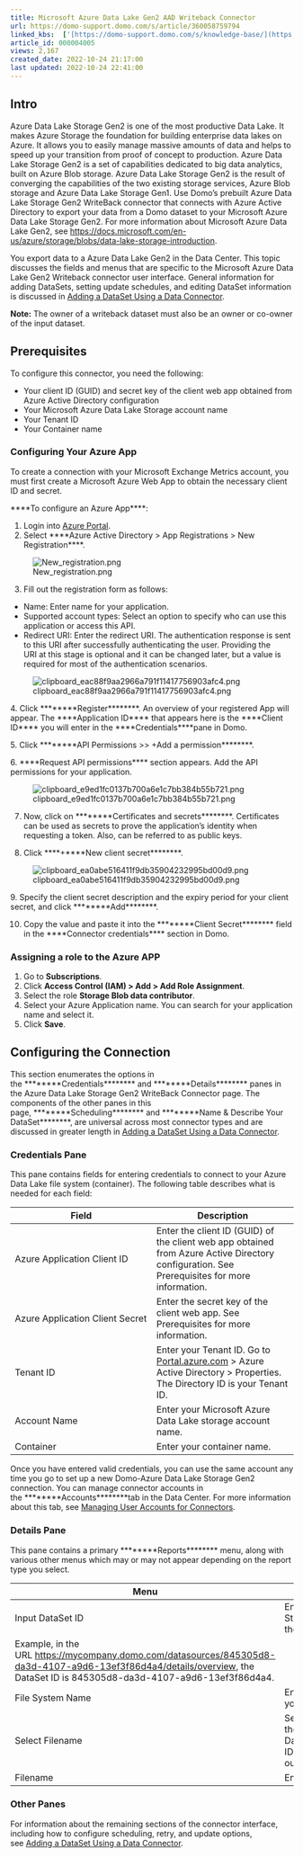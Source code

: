 ```yaml
---
title: Microsoft Azure Data Lake Gen2 AAD Writeback Connector
url: https://domo-support.domo.com/s/article/360058759794
linked_kbs:  ['[https://domo-support.domo.com/s/knowledge-base/](https://domo-support.domo.com/s/knowledge-base/)', '[https://domo-support.domo.com/s/](https://domo-support.domo.com/s/)', '[https://domo-support.domo.com/s/topic/0TO5w000000ZammGAC](https://domo-support.domo.com/s/topic/0TO5w000000ZammGAC)', '[https://domo-support.domo.com/s/topic/0TO5w000000ZanLGAS](https://domo-support.domo.com/s/topic/0TO5w000000ZanLGAS)', '[https://domo-support.domo.com/s/topic/0TO5w000000ZapVGAS](https://domo-support.domo.com/s/topic/0TO5w000000ZapVGAS)', '[https://domo-support.domo.com/s/article/360042926274](https://domo-support.domo.com/s/article/360042926274)', '[https://domo-support.domo.com/s/article/360042926054](https://domo-support.domo.com/s/article/360042926054)', '[https://domo-support.domo.com/s/article/360058759794](https://domo-support.domo.com/s/article/360058759794)', '[https://domo-support.domo.com/s/topic/0TO5w000000ZapVGAS/writeback-connectors](https://domo-support.domo.com/s/topic/0TO5w000000ZapVGAS/writeback-connectors)', '[https://domo-support.domo.com/s/article/360043429933](https://domo-support.domo.com/s/article/360043429933)', '[https://domo-support.domo.com/s/article/360043429953](https://domo-support.domo.com/s/article/360043429953)', '[https://domo-support.domo.com/s/article/360042925494](https://domo-support.domo.com/s/article/360042925494)', '[https://domo-support.domo.com/s/article/4408174643607](https://domo-support.domo.com/s/article/4408174643607)', '[https://domo-support.domo.com/s/article/360043429913](https://domo-support.domo.com/s/article/360043429913)', '[https://domo-support.domo.com/s/login/](https://domo-support.domo.com/s/login/)']
article_id: 000004005
views: 2,167
created_date: 2022-10-24 21:17:00
last updated: 2022-10-24 22:41:00
---
```




Intro
-----


Azure Data Lake Storage Gen2 is one of the most productive Data Lake. It makes Azure Storage the foundation for building enterprise data lakes on Azure. It allows you to easily manage massive amounts of data and helps to speed up your transition from proof of concept to production. Azure Data Lake Storage Gen2 is a set of capabilities dedicated to big data analytics, built on Azure Blob storage. Azure Data Lake Storage Gen2 is the result of converging the capabilities of the two existing storage services, Azure Blob storage and Azure Data Lake Storage Gen1. Use Domo's prebuilt Azure Data Lake Storage Gen2 WriteBack connector that connects with Azure Active Directory to export your data from a Domo dataset to your Microsoft Azure Data Lake Storage Gen2. For more information about Microsoft Azure Data Lake Gen2, see [https://docs.microsoft.com/en-us/azure/storage/blobs/data-lake-storage-introduction](https://docs.microsoft.com/en-us/azure/storage/blobs/data-lake-storage-introduction "https://docs.microsoft.com/en-us/azure/storage/blobs/data-lake-storage-introduction").  


You export data to a Azure Data Lake Gen2 in the Data Center. This topic discusses the fields and menus that are specific to the Microsoft Azure Data Lake Gen2 Writeback connector user interface. General information for adding DataSets, setting update schedules, and editing DataSet information is discussed in [Adding a DataSet Using a Data Connector](/s/article/360042926274).







**Note:** The owner of a writeback dataset must also be an owner or co-owner of the input dataset.




Prerequisites
-------------


To configure this connector, you need the following:


* Your client ID (GUID) and secret key of the client web app obtained from Azure Active Directory configuration
* Your Microsoft Azure Data Lake Storage account name
* Your Tenant ID
* Your Container name


### Configuring Your Azure App


To create a connection with your Microsoft Exchange Metrics account, you must first create a Microsoft Azure Web App to obtain the necessary client ID and secret. 


****To configure an Azure App****:


1. Login into [Azure Portal](https://portal.azure.com/#home "https://portal.azure.com/#home").
2. Select ****Azure Active Directory > App Registrations > New Registration****.


![New_registration.png](New_registration.png)


3. Fill out the registration form as follows:


* Name: Enter name for your application.
* Supported account types: Select an option to specify who can use this application or access this API.
* Redirect URI: Enter the redirect URI. The authentication response is sent to this URI after successfully authenticating the user. Providing the URI at this stage is optional and it can be changed later, but a value is required for most of the authentication scenarios.


![clipboard_eac88f9aa2966a791f11417756903afc4.png](clipboard_eac88f9aa2966a791f11417756903afc4.png)


4. Click ********Register********. An overview of your registered App will appear. The ****Application ID**** that appears here is the ****Client ID**** you will enter in the ****Credentials****pane in Domo.


5. Click ********API Permissions >> +Add a permission********. 


6. ****Request API permissions**** section appears. Add the API permissions for your application.


![clipboard_e9ed1fc0137b700a6e1c7bb384b55b721.png](clipboard_e9ed1fc0137b700a6e1c7bb384b55b721.png)


7. Now, click on ********Certificates and secrets********. Certificates can be used as secrets to prove the application’s identity when requesting a token. Also, can be referred to as public keys.


8. Click ****+****New client secret********.


![clipboard_ea0abe516411f9db35904232995bd00d9.png](clipboard_ea0abe516411f9db35904232995bd00d9.png)


9. Specify the client secret description and the expiry period for your client secret, and click ********Add********.


10. Copy the value and paste it into the ********Client Secret******** field in the ****Connector credentials**** section in Domo.


### Assigning a role to the Azure APP


1. Go to **Subscriptions**.
2. Click **Access Control (IAM) > Add > Add Role Assignment**.
3. Select the role **Storage Blob data contributor**.
4. Select your Azure Application name. You can search for your application name and select it.
5. Click **Save**.


Configuring the Connection
--------------------------


This section enumerates the options in the ********Credentials******** and ********Details******** panes in the Azure Data Lake Storage Gen2 WriteBack Connector page. The components of the other panes in this page, ********Scheduling******** and ********Name & Describe Your DataSet********, are universal across most connector types and are discussed in greater length in [Adding a DataSet Using a Data Connector](/s/article/360042926274 "Adding a DataSet Using a Data Connector").


### Credentials Pane


This pane contains fields for entering credentials to connect to your Azure Data Lake file system (container). The following table describes what is needed for each field:  




| Field | Description |
| --- | --- |
| Azure Application Client ID | Enter the client ID (GUID) of the client web app obtained from Azure Active Directory configuration. See Prerequisites for more information. |
| Azure Application Client Secret | Enter the secret key of the client web app. See Prerequisites for more information. |
| Tenant ID | Enter your Tenant ID. Go to [Portal.azure.com](http://Portal.azure.com) > Azure Active Directory > Properties. The Directory ID is your Tenant ID. |
| Account Name | Enter your Microsoft Azure Data Lake storage account name. |
| Container  | Enter your container name. |


Once you have entered valid credentials, you can use the same account any time you go to set up a new Domo-Azure Data Lake Storage Gen2 connection. You can manage connector accounts in the ********Accounts********tab in the Data Center. For more information about this tab, see [Managing User Accounts for Connectors](/s/article/360042926054 "Managing User Accounts for Connectors").


### Details Pane


This pane contains a primary ********Reports******** menu, along with various other menus which may or may not appear depending on the report type you select.




| Menu | Description |
| --- | --- |
| Input DataSet ID | Enter the DataSet ID (GUID) for the DataSet you want to copy to the selected Azure Data Lake Storage file system (container). You can find the ID by opening the details view for the DataSet in the Data Center and looking at the portion of the URL following datasources/. 
Example, in the URL <https://mycompany.domo.com/datasources/845305d8-da3d-4107-a9d6-13ef3f86d4a4/details/overview>, the DataSet ID is 845305d8-da3d-4107-a9d6-13ef3f86d4a4. |
| File System Name | Enter the file system name where you wish to upload the file. A file system acts as a container for your files. |
| Select Filename | Select whether you want to reference your DataSet using the ****************************************************************Input DataSet ID**************************************************************** or an output ****file name****. |
| Filename | Enter the output file name for your data. |


### Other Panes


For information about the remaining sections of the connector interface, including how to configure scheduling, retry, and update options, see [Adding a DataSet Using a Data Connector](/s/article/360042926274).

